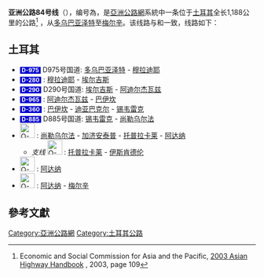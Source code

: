 {{expand|time=2014-10-02T10:49:41+00:00}}

{{泛亚公路信息框
|number=84
|length={{convert|1074|km|mi|lk=on}}
|starting_terminus={{TUR}} [[多乌巴亚泽特|多乌巴亚泽特]]
|ending_terminus={{TUR}} [[梅尔辛|梅尔辛]]
|countries={{TUR}}
}}
'''亚洲公路84号线'''（{{lang-en|'''Asian Highway 84'''}}），编号為{{Asian Highway nopic|84}}，是[[亞洲公路網|亞洲公路網]]系統中一条位于[[土耳其|土耳其]]全长1,188公里的公路<ref>Economic and Social Commission for Asia and the Pacific, [http://www.unescap.org/sites/default/files/Full%20version.pdf 2003 Asian Highway Handbook] {{Wayback|url=http://www.unescap.org/sites/default/files/Full%20version.pdf |date=20140407070358 }}, 2003, page 109</ref> ，从[[多乌巴亚泽特|多乌巴亚泽特]]至[[梅尔辛|梅尔辛]]。该线路与{{European route E|90}}和{{European route E|99}}一致，线路如下：

==土耳其==
*<span style="font-size:smaller; color:#FFFFFF; background:#0000cd; padding-left:.3em; padding-right:.3em;">'''D-975'''</span> D975号国道: [[多乌巴亚泽特|多乌巴亚泽特]] - [[穆拉迪耶|穆拉迪耶]]
*<span style="font-size:smaller; color:#FFFFFF; background:#0000cd; padding-left:.3em; padding-right:.3em;">'''D-280'''</span> {{link-tr|D280号国道|D 280}}: [[穆拉迪耶|穆拉迪耶]] - [[埃尔吉斯|埃尔吉斯]]
*<span style="font-size:smaller; color:#FFFFFF; background:#0000cd; padding-left:.3em; padding-right:.3em;">'''D-290'''</span> D290号国道: [[埃尔吉斯|埃尔吉斯]] - [[阿迪尔杰瓦兹|阿迪尔杰瓦兹]]
*<span style="font-size:smaller; color:#FFFFFF; background:#0000cd; padding-left:.3em; padding-right:.3em;">'''D-965'''</span> {{link-tr|D965号国道|D 965}}: [[阿迪尔杰瓦兹|阿迪尔杰瓦兹]] - [[巴伊坎|巴伊坎]]
*<span style="font-size:smaller; color:#FFFFFF; background:#0000cd; padding-left:.3em; padding-right:.3em;">'''D-360'''</span> {{link-tr|D360号国道|D 360}}: [[巴伊坎|巴伊坎]] - [[迪亚巴克尔|迪亚巴克尔]] - [[锡韦雷克|锡韦雷克]]
*<span style="font-size:smaller; color:#FFFFFF; background:#0000cd; padding-left:.3em; padding-right:.3em;">'''D-885'''</span> D885号国道: [[锡韦雷克|锡韦雷克]] - [[尚勒乌尔法|尚勒乌尔法]]
*[[File:O-52_otoyolu.png|30px]] {{link-en|52号公路|Otoyol 52}}: [[尚勒乌尔法|尚勒乌尔法]] - [[加济安泰普|加济安泰普]] - [[托普拉卡莱|托普拉卡莱]] - [[阿达纳|阿达纳]]
**''支线'' [[File:O-53_otoyolu.png|30px]] {{link-en|53号公路|Otoyol 53}}: [[托普拉卡莱|托普拉卡莱]] - [[伊斯肯德伦|伊斯肯德伦]]
*[[File:O-50_otoyolu.png|30px]] {{link-en|50号公路|Otoyol 50}}: [[阿达纳|阿达纳]]
*[[File:O-51_otoyolu.png|30px]] {{link-en|51号公路|Otoyol 51}}: [[阿达纳|阿达纳]] - [[梅尔辛|梅尔辛]]

== 參考文獻 ==
{{Reflist|2}}

{{亞洲公路網}}
{{Road-stub}}
[[Category:亞洲公路網|Category:亞洲公路網]]
[[Category:土耳其公路|Category:土耳其公路]]